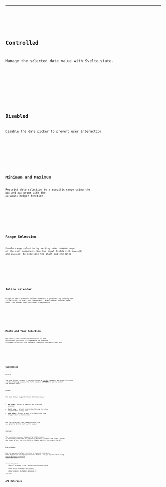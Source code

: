 
---

##







<Preview client:load>
	<Fragment slot="preview">
		<Default client:visible />
	</Fragment>
	<Fragment slot="code">
		<Code code={DefaultRaw} lang="svelte" />
	</Fragment>
</Preview>

## Controlled

Manage the selected date value with Svelte state.

<Preview client:load>
	<Fragment slot="preview">
		<Controlled client:visible />
	</Fragment>
	<Fragment slot="code">
		<Code code={ControlledRaw} lang="svelte" />
	</Fragment>
</Preview>

## Disabled

Disable the date picker to prevent user interaction.

<Preview client:load>
	<Fragment slot="preview">
		<Disabled client:visible />
	</Fragment>
	<Fragment slot="code">
		<Code code={DisabledRaw} lang="svelte" />
	</Fragment>
</Preview>

## Minimum and Maximum

Restrict date selection to a specific range using the `min` and `max` props with the `parseDate` helper function.

<Preview client:load>
	<Fragment slot="preview">
		<MinMax client:visible />
	</Fragment>
	<Fragment slot="code">
		<Code code={MinMaxRaw} lang="svelte" />
	</Fragment>
</Preview>

## Range Selection

Enable range selection by setting `selectionMode="range"` on the root component. Use two input fields with `index={0}` and `index={1}` to represent the start and end dates.

<Preview client:load>
	<Fragment slot="preview">
		<Range client:visible />
	</Fragment>
	<Fragment slot="code">
		<Code code={RangeRaw} lang="svelte" />
	</Fragment>
</Preview>

## Inline calendar

Display the calendar inline without a popover by adding the `inline` prop to the root component. When using inline mode, omit the `Portal` and `Positioner` components.

<Preview client:load>
	<Fragment slot="preview">
		<Inline client:visible />
	</Fragment>
	<Fragment slot="code">
		<Code code={InlineRaw} lang="svelte" />
	</Fragment>
</Preview>

## Month and Year Selection

Optionally add `<DatePicker.MonthSelect />` and `<DatePicker.YearSelect />` components to provide dropdown selectors for quickly changing the month and year.

<Preview client:load>
	<Fragment slot="preview">
		<WithSelects client:visible />
	</Fragment>
	<Fragment slot="code">
		<Code code={WithSelectsRaw} lang="svelte" />
	</Fragment>
</Preview>

## Guidelines

### Portal

The Date Picker content is rendered inside a [Portal](/docs/components/portal) component by default to avoid z-index stacking issues. The Portal renders the content at the end of the document body.

### Views

The Date Picker supports three different views:

- **Day view** - Select a specific day from the calendar
- **Month view** - Select a month by clicking the view trigger when in day view
- **Year view** - Select a year by clicking the view trigger when in month view

Use the `<DatePicker.View>` component with the `view` prop to define each view's layout.

### Context

The `<DatePicker.Context>` component provides access to the date picker API for rendering dynamic content like weeks, months, and years grids. Use the children snippet pattern to access the API.

### Parse Date

Use the `parseDate` helper function to convert strings or Date objects to the appropriate date format. Zag.js adjusts this using [@internationalized/date](https://github.com/adobe/react-spectrum/tree/main/packages/@internationalized/date) under the hood.

```svelte
<script lang="ts">
	import { parseDate } from '@skeletonlabs/skeleton-svelte';

	const date = parseDate('2025-10-15');
	const minDate = parseDate('2024-01-01');
	const maxDate = parseDate('2024-12-31');
</script>
```

## API Reference

<ApiTable />

